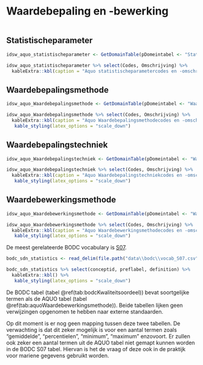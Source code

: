 # Waardebepaling en -bewerking

```r

```




## Statistischeparameter

```r

idsw_aquo_statistischeparameter <- GetDomainTable(pDomeintabel <- "StatistischeParameter")

idsw_aquo_statistischeparameter %>% select(Codes, Omschrijving) %>%
  kableExtra::kbl(caption = "Aquo statistischeparametercodes en -omschrijvingen.") 
```

## Waardebepalingsmethode

```r

idsw_aquo_Waardebepalingsmethode <- GetDomainTable(pDomeintabel <- "Waardebepalingsmethode")

idsw_aquo_Waardebepalingsmethode %>% select(Codes, Omschrijving) %>%
  kableExtra::kbl(caption = "Aquo Waardebepalingsmethodecodes en -omschrijvingen.") %>%
   kable_styling(latex_options = "scale_down")
```

## Waardebepalingstechniek

```r

idsw_aquo_Waardebepalingstechniek <- GetDomainTable(pDomeintabel <- "Waardebepalingstechniek")

idsw_aquo_Waardebepalingstechniek %>% select(Codes, Omschrijving) %>%
  kableExtra::kbl(caption = "Aquo Waardebepalingstechniekcodes en -omschrijvingen.") %>%
   kable_styling(latex_options = "scale_down")
```


## Waardebewerkingsmethode

```r

idsw_aquo_Waardebewerkingsmethode <- GetDomainTable(pDomeintabel <- "Waardebewerkingsmethode")

idsw_aquo_Waardebewerkingsmethode %>% select(Codes, Omschrijving) %>%
  kableExtra::kbl(caption = "Aquo Waardebewerkingsmethodecodes en -omschrijvingen.") %>%
   kable_styling(latex_options = "scale_down")
```



De meest gerelateerde BODC vocabulary is [S07](https://vocab.nerc.ac.uk/search_nvs/S07/). 


```r
bodc_sdn_statistics <- read_delim(file.path("data\\bodc\\vocab_S07.csv"), delim = ";")

bodc_sdn_statistics %>% select(conceptid, preflabel, definition) %>%
  kableExtra::kbl() %>%
   kable_styling(latex_options = "scale_down")
```

De BODC tabel (tabel \@ref(tab:bodcKwaliteitsoordeel)) bevat soortgelijke termen als de AQUO tabel (tabel \@ref(tab:aquoWaardebewerkingsmethode)). Beide tabellen lijken geen verwijzingen opgenomen te hebben naar externe standaarden. 

Op dit moment is er nog geen mapping tussen deze twee tabellen. De verwachting is dat dit zeker mogelijk is voor een aantal termen zoals "gemiddelde", "percentielen", "minimum", "maximum" enzovoort. Er zullen ook zeker een aantal termen uit de AQUO tabel niet gemapt kunnen worden in de BODC S07 tabel. Hiervan is het de vraag of deze ook in de praktijk voor mariene gegevens gebruikt worden. 


